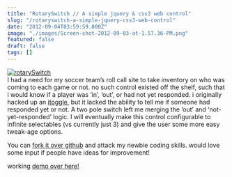 ```yaml
---
title: "RotarySwitch // A simple jquery & css3 web control"
slug: "/rotaryswitch-a-simple-jquery-css3-web-control"
date: "2012-09-04T03:59:59.000Z"
image: "./images/Screen-shot-2012-09-03-at-1.57.36-PM.png"
featured: false
draft: false
tags: []
---
```


[![rotarySwitch](./images/Screen-shot-2012-09-03-at-1.57.36-PM.png "rotarySwitch")](./images/Screen-shot-2012-09-03-at-1.57.36-PM.png)  
 I had a need for my soccer team’s roll call site to take inventory on who was coming
to each game or not. no such control existed off the shelf, such that i would know
if a player was ‘in’, ‘out’, or had not yet responded. i originally hacked up an
[itoggle](http://labs.engageinteractive.co.uk/itoggle/ "itoggle"), but it lacked
the ability to tell me if someone had responded yet or not. A two pole switch left
me merging the ‘out’ and ‘not-yet-responded’ logic. I will eventually make this control
configurable to infinite selectables (vs currently just 3) and give the user some
more easy tweak-age options.

You can
[fork it over github](https://github.com/cdaringe/RotarySwitch "fork it over at github")
and attack my newbie coding skills. would love some input if people have ideas
for improvement!

working
[demo over here!](http://static.cdaringe.com/archive/rotaryswitch/ "RotarySwitch Demo")
